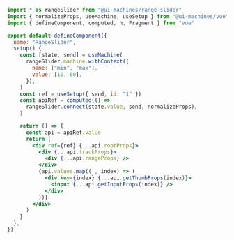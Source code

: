 ```jsx
import * as rangeSlider from "@ui-machines/range-slider"
import { normalizeProps, useMachine, useSetup } from "@ui-machines/vue"
import { defineComponent, computed, h, Fragment } from "vue"

export default defineComponent({
  name: "RangeSlider",
  setup() {
    const [state, send] = useMachine(
      rangeSlider.machine.withContext({
        name: ["min", "max"],
        value: [10, 60],
      }),
    )
    const ref = useSetup({ send, id: "1" })
    const apiRef = computed(() =>
      rangeSlider.connect(state.value, send, normalizeProps),
    )

    return () => {
      const api = apiRef.value
      return (
        <div ref={ref} {...api.rootProps}>
          <div {...api.trackProps}>
            <div {...api.rangeProps} />
          </div>
          {api.values.map((_, index) => (
            <div key={index} {...api.getThumbProps(index)}>
              <input {...api.getInputProps(index)} />
            </div>
          ))}
        </div>
      )
    }
  },
})
```
